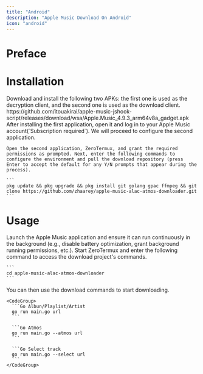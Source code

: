 ```yaml
---
title: "Android"
description: "Apple Music Download On Android"
icon: "android"
---
```


# Preface

# Installation

<Steps>
  <Step title="Step 1">
    Download and install the following two APKs: the first one is used as the decryption client, and the second one is used as the download client.
    <Card title="decryption client" icon="key" href="/content/components/card-group">
      https://github.com/itouakirai/apple-music-jshook-script/releases/download/wsa/Apple.Music_4.9.3_arm64v8a_gadget.apk
    </Card>
  </Step>

  <Step title="Step 2">
    After installing the first application, open it and log in to your Apple Music account(`Subscription required`). We will proceed to configure the second application.

    Open the second application, ZeroTermux, and grant the required permissions as prompted. Next, enter the following commands to configure the environment and pull the download repository (press Enter to accept the default for any Y/N prompts that appear during the process).

    ```
    pkg update && pkg upgrade && pkg install git golang gpac ffmpeg && git clone https://github.com/zhaarey/apple-music-alac-atmos-downloader.git
    ```
  </Step>
</Steps>

# Usage

<Steps>
  <Step title="Step 1">
    Launch the Apple Music application and ensure it can run continuously in the background (e.g., disable battery optimization, grant background running permissions, etc.).
  </Step>

  <Step title="Step 2">
    Start ZeroTermux and enter the following command to access the download project's commands.

    ```
    cd apple-music-alac-atmos-downloader
    ```
  </Step>

  <Step title="Step 3">
    You can then use the download commands to start downloading.

    <CodeGroup>
      ```Go Albun/Playlist/Artist
      go run main.go url
      ```

      ```Go Atmos
      go run main.go --atmos url
      ```

      ```Go Select track
      go run main.go --select url
      ```
    </CodeGroup>
  </Step>
</Steps>